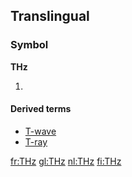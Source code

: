 ==Translingual==
===Symbol===
'''THz'''

# {{SI-unit-abbnp|tera|hertz|frequency}} 

====Derived terms====
* [[T-wave]]
* [[T-ray]]

[[fr:THz]]
[[gl:THz]]
[[nl:THz]]
[[fi:THz]]